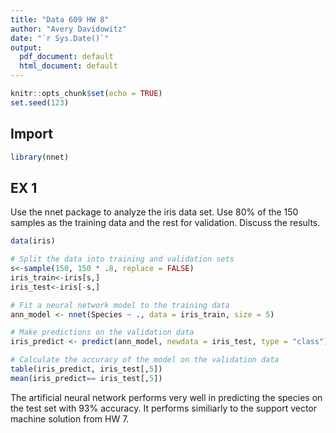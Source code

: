 ```yaml
---
title: "Data 609 HW 8"
author: "Avery Davidowitz"
date: "`r Sys.Date()`"
output:
  pdf_document: default
  html_document: default
---
```


```r
knitr::opts_chunk$set(echo = TRUE)
set.seed(123)
```

## Import
```r
library(nnet)
```


## EX 1

Use the nnet package to analyze the iris data set. Use 80% of the 150 samples as the training data and the rest for validation. Discuss the results.

```r
data(iris)

# Split the data into training and validation sets
s<-sample(150, 150 * .8, replace = FALSE)
iris_train<-iris[s,]
iris_test<-iris[-s,]

# Fit a neural network model to the training data
ann_model <- nnet(Species ~ ., data = iris_train, size = 5)

# Make predictions on the validation data
iris_predict <- predict(ann_model, newdata = iris_test, type = "class")

# Calculate the accuracy of the model on the validation data
table(iris_predict, iris_test[,5])
mean(iris_predict== iris_test[,5])
```

The artificial neural network performs very well in predicting the species on the test set with 93% accuracy. It performs similiarly to the support vector machine solution from HW 7.
